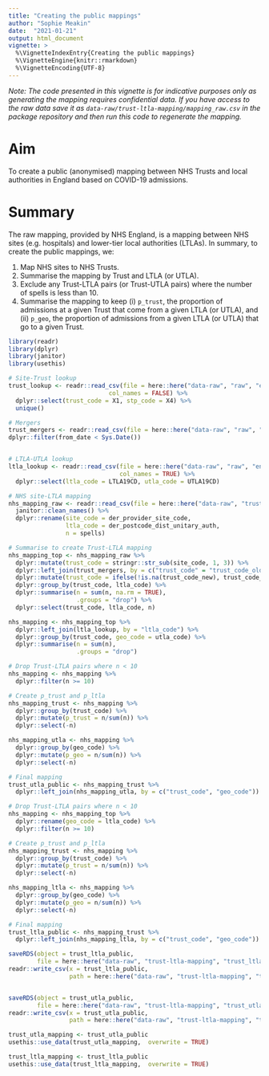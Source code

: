 ```yaml
---
title: "Creating the public mappings"
author: "Sophie Meakin"
date:  "2021-01-21"
output: html_document
vignette: >
  %\VignetteIndexEntry{Creating the public mappings}
  %\VignetteEngine{knitr::rmarkdown}
  %\VignetteEncoding{UTF-8}
---
```




*Note: The code presented in this vignette is for indicative purposes only as generating the mapping requires confidential data. If you have access to the raw data save it as `data-raw/trust-ltla-mapping/mapping_raw.csv` in the package repository and then run this code to regenerate the mapping.*

# Aim

To create a public (anonymised) mapping between NHS Trusts and local authorities in England based on COVID-19 admissions.

# Summary

The raw mapping, provided by NHS England, is a mapping between NHS sites (e.g. hospitals) and lower-tier local authorities (LTLAs). In summary, to create the public mappings, we:

1. Map NHS sites to NHS Trusts.
2. Summarise the mapping by Trust and LTLA (or UTLA).
3. Exclude any Trust-LTLA pairs (or Trust-UTLA pairs) where the number of spells is less than 10.
4. Summarise the mapping to keep (i) `p_trust`, the proportion of admissions at a given Trust that come from a given LTLA (or UTLA), and (ii) `p_geo`, the proportion of admissions from a given LTLA (or UTLA) that go to a given Trust.


```r
library(readr)
library(dplyr)
library(janitor)
library(usethis)
```


```r
# Site-Trust lookup
trust_lookup <- readr::read_csv(file = here::here("data-raw", "raw", "england_trusts", "trust_list.csv"),
                            col_names = FALSE) %>%
  dplyr::select(trust_code = X1, stp_code = X4) %>%
  unique()

# Mergers
trust_mergers <- readr::read_csv(file = here::here("data-raw", "raw", "england_trusts", "trust_mergers.csv"), col_names = TRUE) %>%
dplyr::filter(from_date < Sys.Date())


# LTLA-UTLA lookup
ltla_lookup <- readr::read_csv(file = here::here("data-raw", "raw", "england_ltla", "ltla_utla_list.csv"),
                               col_names = TRUE) %>%
  dplyr::select(ltla_code = LTLA19CD, utla_code = UTLA19CD)

# NHS site-LTLA mapping
nhs_mapping_raw <- readr::read_csv(file = here::here("data-raw", "trust-ltla-mapping", "mapping_raw.csv")) %>%
  janitor::clean_names() %>%
  dplyr::rename(site_code = der_provider_site_code,
                ltla_code = der_postcode_dist_unitary_auth,
                n = spells)
```


```r
# Summarise to create Trust-LTLA mapping
nhs_mapping_top <- nhs_mapping_raw %>%
  dplyr::mutate(trust_code = stringr::str_sub(site_code, 1, 3)) %>%
  dplyr::left_join(trust_mergers, by = c("trust_code" = "trust_code_old")) %>%
  dplyr::mutate(trust_code = ifelse(!is.na(trust_code_new), trust_code_new, trust_code)) %>%
  dplyr::group_by(trust_code, ltla_code) %>%
  dplyr::summarise(n = sum(n, na.rm = TRUE),
                   .groups = "drop") %>%
  dplyr::select(trust_code, ltla_code, n)
```



```r
nhs_mapping <- nhs_mapping_top %>%
  dplyr::left_join(ltla_lookup, by = "ltla_code") %>%
  dplyr::group_by(trust_code, geo_code = utla_code) %>%
  dplyr::summarise(n = sum(n),
                   .groups = "drop")

# Drop Trust-LTLA pairs where n < 10
nhs_mapping <- nhs_mapping %>%
  dplyr::filter(n >= 10)

# Create p_trust and p_ltla
nhs_mapping_trust <- nhs_mapping %>%
  dplyr::group_by(trust_code) %>%
  dplyr::mutate(p_trust = n/sum(n)) %>% 
  dplyr::select(-n)

nhs_mapping_utla <- nhs_mapping %>%
  dplyr::group_by(geo_code) %>%
  dplyr::mutate(p_geo = n/sum(n)) %>% 
  dplyr::select(-n)

# Final mapping
trust_utla_public <- nhs_mapping_trust %>%
  dplyr::left_join(nhs_mapping_utla, by = c("trust_code", "geo_code"))
```




```r
# Drop Trust-LTLA pairs where n < 10
nhs_mapping <- nhs_mapping_top %>%
  dplyr::rename(geo_code = ltla_code) %>%
  dplyr::filter(n >= 10)

# Create p_trust and p_ltla
nhs_mapping_trust <- nhs_mapping %>%
  dplyr::group_by(trust_code) %>%
  dplyr::mutate(p_trust = n/sum(n)) %>% 
  dplyr::select(-n)

nhs_mapping_ltla <- nhs_mapping %>%
  dplyr::group_by(geo_code) %>%
  dplyr::mutate(p_geo = n/sum(n)) %>% 
  dplyr::select(-n)

# Final mapping
trust_ltla_public <- nhs_mapping_trust %>%
  dplyr::left_join(nhs_mapping_ltla, by = c("trust_code", "geo_code"))
```




```r
saveRDS(object = trust_ltla_public,
        file = here::here("data-raw", "trust-ltla-mapping", "trust_ltla_mapping_public.rds"))
readr::write_csv(x = trust_ltla_public,
                 path = here::here("data-raw", "trust-ltla-mapping", "trust_ltla_mapping_public.csv"))


saveRDS(object = trust_utla_public,
        file = here::here("data-raw", "trust-ltla-mapping", "trust_utla_mapping_public.rds"))
readr::write_csv(x = trust_utla_public,
                 path = here::here("data-raw", "trust-ltla-mapping", "trust_utla_mapping_public.csv"))

trust_utla_mapping <- trust_utla_public
usethis::use_data(trust_utla_mapping,  overwrite = TRUE)

trust_ltla_mapping <- trust_ltla_public
usethis::use_data(trust_ltla_mapping,  overwrite = TRUE)
```
